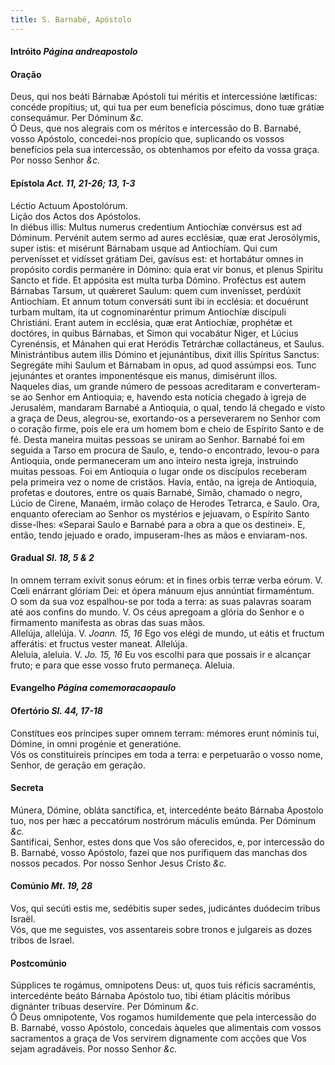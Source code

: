 ```yaml
---
title: S. Barnabé, Apóstolo
---
```



<h4 class="text-center">Intróito <em>Página andreapostolo</em></h4>

<h4 class="text-center">Oração</h4>
<div class="container-fluid">
<div class="row">
<div class="col-6 dropcaps text-justify">
Deus, qui nos beáti Bárnabæ Apóstoli tui méritis et intercessióne lætíficas: concéde propítius; ut, qui tua per eum benefícia póscimus, dono tuæ grátiæ consequámur. Per Dóminum <em>&c.</em>
</div>
<div class="col-6 dropcaps text-justify">
Ó Deus, que nos alegrais com os méritos e intercessão do B. Barnabé, vosso Apóstolo, concedei-nos propício que, suplicando os vossos benefícios pela sua intercessão, os obtenhamos por efeito da vossa graça. Por nosso Senhor <em>&c.</em>
</div>
</div>
</div>

<h4 class="text-center">Epístola <em>Act. 11, 21-26; 13, 1-3</em></h4>
<div class="container-fluid">
<div class="row">
<div class="col-6 text-justify">
Léctio Actuum Apostolórum.
</div>
<div class="col-6 text-justify">
Lição dos Actos dos Apóstolos.
</div>
<div class="col-6 dropcaps text-justify">
In diébus illis: Multus numerus credentium Antiochíæ convérsus est ad Dóminum. Pervénit autem sermo ad aures ecclésiæ, quæ erat Jerosólymis, super istis: et misérunt Bárnabam usque ad Antiochíam. Qui cum pervenísset et vidísset grátiam Dei, gavísus est: et hortabátur omnes in propósito cordis permanére in Dómino: quia erat vir bonus, et plenus Spiritu Sancto et fide. Et appósita est multa turba Dómino. Proféctus est autem Bárnabas Tarsum, ut quǽreret Saulum: quem cum invenísset, perdúxit Antiochíam. Et annum totum conversáti sunt ibi in ecclésia: et docuérunt turbam multam, ita ut cognominaréntur primum Antiochíæ discípuli Christiáni. Erant autem in ecclésia, quæ erat Antiochíæ, prophétæ et doctóres, in quibus Bárnabas, et Simon qui vocabátur Niger, et Lúcius Cyrenénsis, et Mánahen qui erat Heródis Tetrárchæ collactáneus, et Saulus. Ministrántibus autem illis Dómino et jejunántibus, dixit illis Spíritus Sanctus: Segregáte mihi Saulum et Bárnabam in opus, ad quod assúmpsi eos. Tunc jejunántes et orantes imponentésque eis manus, dimisérunt illos.
</div>
<div class="col-6 dropcaps text-justify">
Naqueles dias, um grande número de pessoas acreditaram e converteram-se ao Senhor em Antioquia; e, havendo esta notícia chegado à igreja de Jerusalém, mandaram Barnabé a Antioquia, o qual, tendo lá chegado e visto a graça de Deus, alegrou-se, exortando-os a perseverarem no Senhor com o coração firme, pois ele era um homem bom e cheio de Espírito Santo e de fé. Desta maneira muitas pessoas se uniram ao Senhor. Barnabé foi em seguida a Tarso em procura de Saulo, e, tendo-o encontrado, levou-o para Antioquia, onde permaneceram um ano inteiro nesta igreja, instruindo muitas pessoas. Foi em Antioquia o lugar onde os discípulos receberam pela primeira vez o nome de cristãos. Havia, então, na igreja de Antioquia, profetas e doutores, entre os quais Barnabé, Simão, chamado o negro, Lúcio de Cirene, Manaém, irmão colaço de Herodes Tetrarca, e Saulo. Ora, enquanto ofereciam ao Senhor os mystérios e jejuavam, o Espírito Santo disse-lhes: «Separai Saulo e Barnabé para a obra a que os destinei». E, então, tendo jejuado e orado, impuseram-lhes as mãos e enviaram-nos.
</div>
</div>
</div>

<h4 class="text-center">Gradual <em>Sl. 18, 5 & 2</em></h4>
<div class="container-fluid">
<div class="row">
<div class="col-6 dropcaps text-justify">
In omnem terram exívit sonus eórum: et in fines orbis terræ verba eórum. V. Cœli enárrant glóriam Dei: et ópera mánuum ejus annúntiat firmaméntum.
</div>
<div class="col-6 dropcaps text-justify">
O som da sua voz espalhou-se por toda a terra: as suas palavras soaram até aos confins do mundo. V. Os céus apregoam a glória do Senhor e o firmamento manifesta as obras das suas mãos.
</div>
<div class="col-6 text-justify">
Allelúja, allelúja. V. <em>Joann. 15, 16</em> Ego vos elégi de mundo, ut eátis et fructum afferátis: et fructus vester maneat. Allelúja.
</div>
<div class="col-6 text-justify">
Aleluia, aleluia. V. <em>Jo. 15, 16</em> Eu vos escolhi para que possais ir e alcançar fruto; e para que esse vosso fruto permaneça. Aleluia.
</div>
</div>
</div>

<h4 class="text-center">Evangelho <em>Página comemoracaopaulo</em></h4>

<h4 class="text-center">Ofertório <em>Sl. 44, 17-18</em></h4>
<div class="container-fluid">
<div class="row">
<div class="col-6 dropcaps text-justify">
Constítues eos príncipes super omnem terram: mémores erunt nóminis tui, Dómine, in omni progénie et generatióne.
</div>
<div class="col-6 dropcaps text-justify">
Vós os constituireis príncipes em toda a terra: e perpetuarão o vosso nome, Senhor, de geração em geração.
</div>
</div>
</div>

<h4 class="text-center">Secreta</h4>
<div class="container-fluid">
<div class="row">
<div class="col-6 dropcaps text-justify">
Múnera, Dómine, obláta sanctífica, et, intercedénte beáto Bárnaba Apostolo tuo, nos per hæc a peccatórum nostrórum máculis emúnda. Per Dóminum <em>&c.</em>
</div>
<div class="col-6 dropcaps text-justify">
Santificai, Senhor, estes dons que Vos são oferecidos, e, por intercessão do B. Barnabé, vosso Apóstolo, fazei que nos purifiquem das manchas dos nossos pecados. Por nosso Senhor Jesus Cristo <em>&c.</em>
</div>
</div>
</div>

<h4 class="text-center">Comúnio <em>Mt. 19, 28</em></h4>
<div class="container-fluid">
<div class="row">
<div class="col-6 dropcaps text-justify">
Vos, qui secúti estis me, sedébitis super sedes, judicántes duódecim tribus Israël.
</div>
<div class="col-6 dropcaps text-justify">
Vós, que me seguistes, vos assentareis sobre tronos e julgareis as dozes tribos de Israel.
</div>
</div>
</div>

<h4 class="text-center">Postcomúnio</h4>
<div class="container-fluid">
<div class="row">
<div class="col-6 dropcaps text-justify">
Súpplices te rogámus, omnípotens Deus: ut, quos tuis réficis sacraméntis, intercedénte beáto Bárnaba Apóstolo tuo, tibi étiam plácitis móribus dignánter tríbuas deservíre. Per Dóminum <em>&c.</em>
</div>
<div class="col-6 dropcaps text-justify">
Ó Deus omnipotente, Vos rogamos humildemente que pela intercessão do B. Barnabé, vosso Apóstolo, concedais àqueles que alimentais com vossos sacramentos a graça de Vos servirem dignamente com acções que Vos sejam agradáveis. Por nosso Senhor <em>&c.</em>
</div>
</div>
</div>
